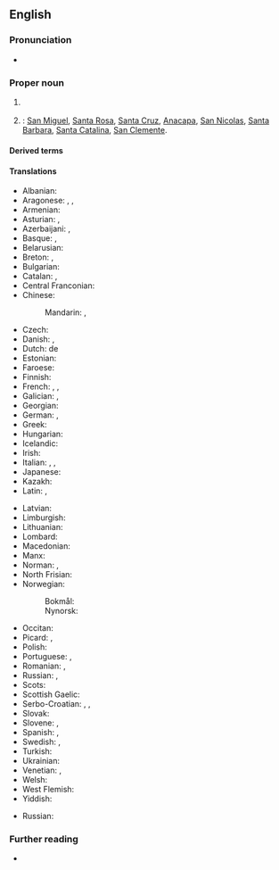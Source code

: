 ==English==

===Pronunciation===
* {{IPA|en|/ˈtʃænəl ˌaɪləndz/}}

===Proper noun===
{{en-proper noun|head=[[Channel]] [[island|Islands]]}}

# {{C|en|Places in the United Kingdom}} {{place|en|A <<group of islands>> of the <<c/Duchy of Normandy>> in the <<channel/English Channel>>: [[Jersey]], [[Guernsey]], [[Alderney]], [[Sark]], [[Herm]], [[Brecqhou]], [[Lihou]], [[Jethou]] and [[Burhou]].}}
# {{place|en|A <<group of islands>> off the coast of <<s/California>>, <<c/USA>>}}: [[San Miguel]], [[Santa Rosa]], [[Santa Cruz]], [[Anacapa]], [[San Nicolas]], [[Santa Barbara]], [[Santa Catalina]], [[San Clemente]].

====Derived terms====
{{col3|en|
|Channel Islander
|Channel
|Channel-Port aux Basques
}}

====Translations====
{{trans-top|group of islands in the English Channel}}
* Albanian: {{t|sq|Ishujt e Kanalit}}
* Aragonese: {{t|an|islas Anglonormandas}}, {{t|an|islas d'a Canal}}, {{t|an|islas d'a Canal d'a Manga}}
* Armenian: {{t|hy|Նորմանդյան կղզիներ}}
* Asturian: {{t|ast|islles anglonormandes}}, {{t|ast|islles de la Canal}}
* Azerbaijani: {{t|az|Normand adaları}}, {{t|az|Çannel-Aylends}}
* Basque: {{t|eu|Anglo-normandiar uharteak}}, {{t|eu|Kanaleko uharteak}}
* Belarusian: {{t|be|Нармандскія астравы}}
* Breton: {{t|br|Inizi Angl-ha-Norman}}, {{t|br|Inizi Mor Breizh}}
* Bulgarian: {{t|bg|Нормандски острови}}
* Catalan: {{t|ca|illes Anglonormandes|f-p}}, {{t|ca|illes del Canal|f-p}}
* Central Franconian: {{t|gmw-cfr|Kanalinsele}}
* Chinese:
*: Mandarin: {{t+|cmn|海峽群島|sc=Hani}}, {{t+|cmn|海峡群岛|tr=Hǎixiá qúndǎo|sc=Hani}}
* Czech: {{t+|cs|Normanské ostrovy}}
* Danish: {{t|da|Kanaløerne|c-p}}, {{t|da|De anglo-normandiske Øer}}
* Dutch: de {{t+|nl|Kanaaleilanden}}
* Estonian: {{t|et|Kanalisaared}}
* Faroese: {{t|fo|Ermarsundsoyggjarnar}}
* Finnish: {{t+|fi|Kanaalisaaret}}
* French: {{t+|fr|îles Anglo-Normandes|f-p}}, {{t|fr|îles de la Manche|f-p}}, {{t|fr|archipel Normand}}
* Galician: {{t|gl|Illas da Canle}}, {{t|gl|Illas Anglo-normandas}}
* Georgian: {{t|ka|ნორმანდიის კუნძულები}}
* German: {{t+|de|Kanalinseln|f-p}}, {{t|de|Normannischen Inseln}}
* Greek: {{t|el|Αγγλονορμανδικές Νήσοι|f-p}}
* Hungarian: {{t|hu|Csatorna-szigetek}}
* Icelandic: {{t|is|Ermarsundseyjar}}
* Irish: {{t|ga|Oileáin Mhuir nIocht|p}}
* Italian: {{t|it|le [[Isole Normanne]]|f-p}}, {{t|it|le [[Isole del Canale]]|f-p}}, {{t|it|le [[Isole del Canale della Manica]]|f}}
* Japanese: {{t|ja|チャンネル諸島|tr=Channeru shotō|sc=Jpan}}
* Kazakh: {{t|kk|Норманд аралдары}}
* Latin: {{qualifier|Middle Latin}} {{t|la|Insulae Normannorum}}, {{t|la|Insulae Normannicae}}
{{trans-mid}}
* Latvian: {{t|lv|Normandijas salas}}
* Limburgish: {{t|li|Kenaaleilen}}
* Lithuanian: {{t|lt|Normandijos salos}}
* Lombard: {{t|lmo|Isol del Canal}}
* Macedonian: {{t|mk|Каналски Острови}}
* Manx: {{t|gv|Ellanyn Vooir Eeaght}}
* Norman: {{t|nrf|Îles d'la Manche|f-p}}, {{t|nrf|Îles Aungllo-Normaundes|f-p}}
* North Frisian: {{t|frr|Kanooleilunen}}
* Norwegian:
*: Bokmål: {{t|nb|Kanaløyene|p}}
*: Nynorsk: {{t|nn|Kanaløyane|p}}
* Occitan: {{t|oc|illas Normandas}}
* Picard: {{t|pcd|iles Inglo-Neurmindes}}, {{t|pcd|iles deul Manche}}
* Polish: {{t+|pl|Wyspy Normandzkie}}
* Portuguese: {{t|pt|Ilhas do Canal|f-p}}, {{t|pt|Ilhas Anglo-Normandas}}
* Romanian: {{t|ro|Insulele Canalului}}, {{t|ro|Insulele Anglo-Normande}}
* Russian: {{t|ru|Норма́ндские острова́|m-p}}, {{t|ru|острова́ Ча́ннел|m-p|tr=ostrová Čánnɛl}} {{qualifier|rare}}
* Scots: {{t|sco|Chainel Islands}}
* Scottish Gaelic: {{t|gd|Eileanan a' Chaolais}}
* Serbo-Croatian: {{t|sh|Kanalski otoci}}, {{t|sh|Anglo-normandijski otoci}}, {{t|sh|Normanski otoci}}
* Slovak: {{t|sk|Normanské ostrovy}}
* Slovene: {{t|sl|Kanalski otoki}}, {{t|sl|Prelívski otóki}}
* Spanish: {{t|es|islas del Canal|f-p}}, {{t|es|islas Anglonormandas|f-p}}
* Swedish: {{t|sv|Kanalöarna}}, {{t|sv|Normandiska öarna}}
* Turkish: {{t|tr|Manş Adaları}}
* Ukrainian: {{t|uk|Нормандські острови}}
* Venetian: {{t|vec|Ìzołe del Canałe}}, {{t|vec|ìzołe Normane}}
* Welsh: {{t|cy|Ynysoedd y Sianel}}
* West Flemish: {{t|vls|Kanoaleilandn}}
* Yiddish: {{t|yi|קאנאל-אינזלען}}
{{trans-bottom}}

{{trans-top|groups of islands off the coast of California}}
* Russian: {{t|ru|острова́ Ча́ннел|m-p|tr=ostrová Čánnɛl}}
{{trans-mid}}
{{trans-bottom}}

===Further reading===
* {{pedia}}